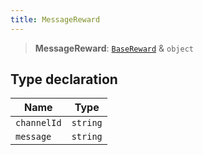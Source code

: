```yaml
---
title: MessageReward
---
```


> **MessageReward**: [`BaseReward`](/docs/kiai.js/BaseReward) & `object`

## Type declaration

| Name | Type |
| ------ | ------ |
| `channelId` | `string` |
| `message` | `string` |
